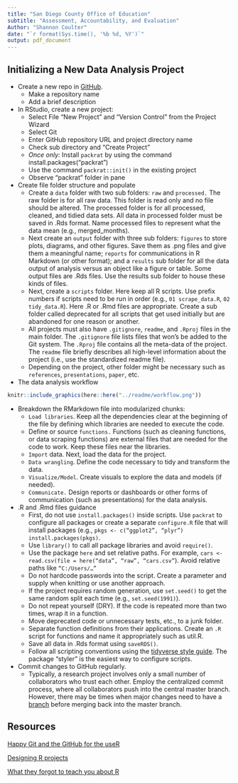 ```yaml
---
title: "San Diego County Office of Education"
subtitle: "Assessment, Accountability, and Evaluation"
Author: "Shannon Coulter"
date: "`r format(Sys.time(), '%b %d, %Y')`"
output: pdf_document
---
```


## Initializing a New Data Analysis Project
* Create a new repo in [GitHub](https://github.com/).
  - Make a repository name
  - Add a brief description
  
* In RStudio, create a new project:
  - Select File “New Project” and “Version Control” from the Project Wizard
  - Select Git
  - Enter GitHub repository URL and project directory name
  - Check sub directory and “Create Project”
  - *Once only:* Install `packrat` by using the command install.packages(“packrat”)
  - Use the command `packrat::init()` in the existing project
  - Observe “packrat” folder in pane
  
* Create file folder structure and populate
  - Create a `data` folder with two sub folders: `raw` and `processed.` The raw folder is for all raw data. This folder is read only and no file should be altered. The processed folder is for all processed, cleaned, and tidied data sets. All data in processed folder must be saved in .Rds format. Name processed files to represent what the data mean (e.g., merged_months).
  - Next create an `output` folder with three sub folders: `figures` to store plots, diagrams, and other figures. Save them as .png files and give them a meaningful name; `reports` for communications in R Markdown (or other format); and  a `results` sub folder for all the data output of analysis versus an object like a figure or table. Some output files are .Rds files. Use the results sub folder to house these kinds of files.
  - Next, create a `scripts` folder. Here keep all R scripts. Use prefix numbers if scripts need to be run in order (e.g., `01 scrape_data.R`, `02 tidy_data.R`). Here .R or .Rmd files are appropriate. Create a sub folder called deprecated for all scripts that get used initially but are abandoned for one reason or another.
  - All projects must also have `.gitignore`, `readme`, and `.Rproj` files in the main folder. The `.gitignore` file lists files that won’s be added to the Git system. The `.Rproj` file contains all the meta-data of the project. The `readme` file briefly describes all high-level information about the project (i.e., use the standardized readme file).
  - Depending on the project, other folder might be necessary such as `references`, `presentations`, `paper`, etc.
  
* The data analysis workflow

```r
knitr::include_graphics(here::here("../readme/workflow.png"))
```

 
  - Breakdown the RMarkdown file into modularized chunks:
    - `Load libraries`. Keep all the dependencies clear at the beginning of the file by defining which libraries are needed to execute the code.
    - Define or source `functions.` Functions (such as cleaning functions, or data scraping functions) are external files that are needed for the code to work. Keep these files near the libraries.
    - `Import` data. Next, load the data for the project.
    - `Data wrangling`. Define the code necessary to tidy and transform the data.
    - `Visualize/Model`. Create visuals to explore the data and models (if needed).
    - `Communicate.` Design reports or dashboards or other forms of communication (such as presentations) for the data analysis.

  - .R and .Rmd files guidance
    - First, do not use `install.packages()` inside scripts. Use `packrat` to configure all packages or create a separate `configure.R` file that will install packages (e.g., `pkgs <- c(“ggplot2”, “plyr”) install.packages(pkgs)`. 
    - Use `library()` to call all package libraries and avoid `require()`.
    - Use the package `here` and set relative paths. For example, `cars <- read.csv(file = here(“data”, “raw”, “cars.csv”`). Avoid relative paths like `“C:/Users/…”`
    - Do not hardcode passwords into the script. Create a parameter and supply when knitting or use another approach.
    - If the project requires random generation, use `set.seed()` to get the same random split each time (e.g., `set.seed(1991)`).
    - Do not repeat yourself (DRY). If the code is repeated more than two times, wrap it in a function.
    - Move deprecated code or unnecessary tests, etc., to a junk folder.
    - Separate function definitions from their applications. Create an `.R` script for functions and name it appropriately such as util.R.
    - Save all data in .Rds format using `saveRDS()`.
    - Follow all scripting conventions using the [tidyverse style guide](https://style.tidyverse.org/index.html). The package “styler” is the easiest way to configure scripts.

* Commit changes to GitHub regularly.
  - Typically, a research project involves only a small number of collaborators who trust each other. Employ the centralized commit process, where all collaborators push into the central master branch. However, there may be times when major changes need to have a [branch](https://www.atlassian.com/git/tutorials/comparing-workflows#centralized-workflow) before merging back into the master branch. 
  
## Resources

[Happy Git and the GitHub for the useR](https://happygitwithr.com/)

[Designing R projects](https://nicercode.github.io/blog/2013-04-05-projects/)

[What they forgot to teach you about R](https://rstats.wtf/)
